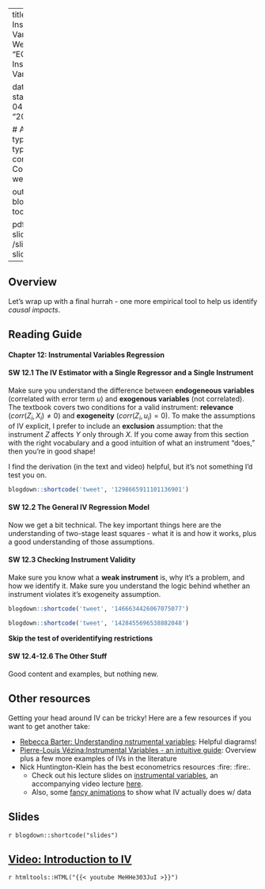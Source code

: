 

---
title: Week 14 - Instrumental Variables
sitetitle: Week 14
summary: "EC200 - Week 14 Instrumental Variables (CH12)"

date: "2022-04-18"
start_date: "2022-04-25"
end_date: "2022-04-29"

  
  # Academic page type (do not modify).
type: docs
menu:
  content:
    parent: Course content
    weight: 14
    
output:
  blogdown::html_page:
    toc: true

pdf: /slides/ch12-slides.pdf
thumb: /slides/ch12-slides.png



---

## Overview

Let's wrap up with a final hurrah - one more empirical tool to help us identify *causal impacts*.  

## Reading Guide

#### **Chapter 12: Instrumental Variables Regression**

#### **SW 12.1** The IV Estimator with a Single Regressor and a Single Instrument

Make sure you understand the difference between **endogeneous variables** (correlated with error term $u$) and **exogenous variables** (not correlated). The textbook covers two conditions for a valid instrument: **relevance** ($corr(Z_i,X_i) \neq 0$) and **exogeneity** ($corr(Z_i,u_i) = 0$). To make the assumptions of IV explicit, I prefer to include an **exclusion** assumption: that the instrument $Z$ affects $Y$ only through $X$. 
If you come away from this section with the right vocabulary and a good intuition of what an instrument "does," then you're in good shape!

I find the derivation (in the text and video) helpful, but it's not something I'd test you on.



```r
blogdown::shortcode('tweet', '1298665911101136901')
```


#### **SW 12.2** The General IV Regression Model

Now we get a bit technical. The key important things here are the understanding of two-stage least squares - what it is and how it works, plus a good understanding of those assumptions. 

#### **SW 12.3** Checking Instrument Validity 

Make sure you know what a **weak instrument** is, why it's a problem, and how we identify it. Make sure you understand the logic behind whether an instrument violates it's exogeneity assumption. 



```r
blogdown::shortcode('tweet', '1466634426067075077')
```

```r
blogdown::shortcode('tweet', '1428455696538882048')
```


**Skip the test of overidentifying restrictions**


#### **SW 12.4-12.6** The Other Stuff

Good content and examples, but nothing new. 

## Other resources 

Getting your head around IV can be tricky! Here are a few resources if you want to get another take: 

- [Rebecca Barter: Understanding nstrumental variables](http://www.rebeccabarter.com/blog/2018-05-23-instrumental_variables/): Helpful diagrams!
- [Pierre-Louis Vézina:Instrumental Variables - an intuitive guide](http://pierrelouisvezina.weebly.com/uploads/2/3/4/2/2342194/ivs.pdf): Overview plus a few more examples of IVs in the literature 
- Nick Huntington-Klein has the best econometrics resources :fire: :fire:. 
  - Check out his lecture slides on [instrumental variables](https://nickch-k.github.io/EconometricsSlides/Week_08/Week_08_Instrumental_Variables.html#1), an accompanying video lecture [here](https://www.youtube.com/watch?v=6mFNeWHPMYs). 
  - Also, some [fancy animations](https://nickchk.com/causalgraphs.html#iv) to show what IV actually does w/ data

## Slides

`r blogdown::shortcode("slides")`

##  [Video: Introduction to IV](https://youtu.be/MeHHe303JuI )

`r htmltools::HTML("{{< youtube MeHHe303JuI >}}")`



